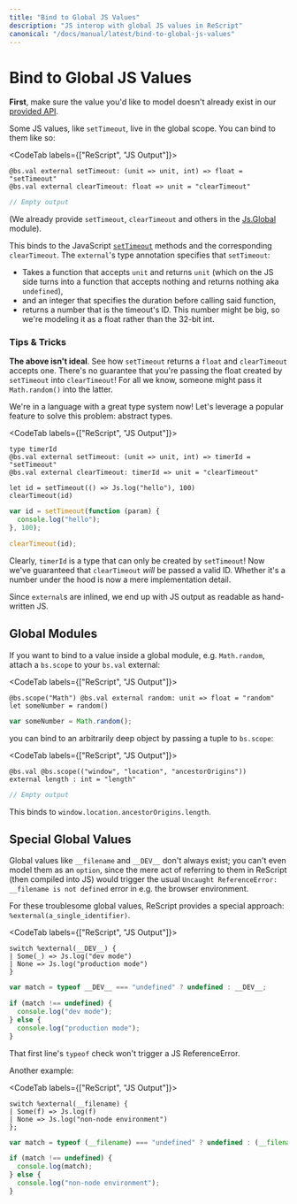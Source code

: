 ```yaml
---
title: "Bind to Global JS Values"
description: "JS interop with global JS values in ReScript"
canonical: "/docs/manual/latest/bind-to-global-js-values"
---
```


# Bind to Global JS Values

**First**, make sure the value you'd like to model doesn't already exist in our [provided API](/apis/latest/js).

Some JS values, like `setTimeout`, live in the global scope. You can bind to them like so:

<CodeTab labels={["ReScript", "JS Output"]}>

```res
@bs.val external setTimeout: (unit => unit, int) => float = "setTimeout"
@bs.val external clearTimeout: float => unit = "clearTimeout"
```
```js
// Empty output
```

</CodeTab>

(We already provide `setTimeout`, `clearTimeout` and others in the [Js.Global](/apis/latest/js/global) module).

This binds to the JavaScript [`setTimeout`](https://developer.mozilla.org/en-US/docs/Web/API/WindowOrworkerGlobalScope/setTimeout) methods and the corresponding `clearTimeout`. The `external`'s type annotation specifies that `setTimeout`:

- Takes a function that accepts `unit` and returns `unit` (which on the JS side turns into a function that accepts nothing and returns nothing aka `undefined`),
- and an integer that specifies the duration before calling said function,
- returns a number that is the timeout's ID. This number might be big, so we're modeling it as a float rather than the 32-bit int.

### Tips & Tricks

**The above isn't ideal**. See how `setTimeout` returns a `float` and `clearTimeout` accepts one. There's no guarantee that you're passing the float created by `setTimeout` into `clearTimeout`! For all we know, someone might pass it `Math.random()` into the latter.

We're in a language with a great type system now! Let's leverage a popular feature to solve this problem: abstract types.

<CodeTab labels={["ReScript", "JS Output"]}>

```res
type timerId
@bs.val external setTimeout: (unit => unit, int) => timerId = "setTimeout"
@bs.val external clearTimeout: timerId => unit = "clearTimeout"

let id = setTimeout(() => Js.log("hello"), 100)
clearTimeout(id)
```
```js
var id = setTimeout(function (param) {
  console.log("hello");
}, 100);

clearTimeout(id);
```

</CodeTab>

Clearly, `timerId` is a type that can only be created by `setTimeout`! Now we've guaranteed that `clearTimeout` _will_ be passed a valid ID. Whether it's a number under the hood is now a mere implementation detail.

Since `external`s are inlined, we end up with JS output as readable as hand-written JS.

## Global Modules

If you want to bind to a value inside a global module, e.g. `Math.random`, attach a `bs.scope` to your `bs.val` external:

<CodeTab labels={["ReScript", "JS Output"]}>

```res
@bs.scope("Math") @bs.val external random: unit => float = "random"
let someNumber = random()
```
```js
var someNumber = Math.random();
```

</CodeTab>

you can bind to an arbitrarily deep object by passing a tuple to `bs.scope`:

<CodeTab labels={["ReScript", "JS Output"]}>

```res
@bs.val @bs.scope(("window", "location", "ancestorOrigins"))
external length : int = "length"
```
```js
// Empty output
```

</CodeTab>

This binds to `window.location.ancestorOrigins.length`.

## Special Global Values

Global values like `__filename` and `__DEV__` don't always exist; you can't even model them as an `option`, since the mere act of referring to them in ReScript (then compiled into JS) would trigger the usual `Uncaught ReferenceError: __filename is not defined` error in e.g. the browser environment.

For these troublesome global values, ReScript provides a special approach: `%external(a_single_identifier)`.

<CodeTab labels={["ReScript", "JS Output"]}>

```res
switch %external(__DEV__) {
| Some(_) => Js.log("dev mode")
| None => Js.log("production mode")
}
```
```js
var match = typeof __DEV__ === "undefined" ? undefined : __DEV__;

if (match !== undefined) {
  console.log("dev mode");
} else {
  console.log("production mode");
}
```

</CodeTab>

That first line's `typeof` check won't trigger a JS ReferenceError.

Another example:

<CodeTab labels={["ReScript", "JS Output"]}>

```res
switch %external(__filename) {
| Some(f) => Js.log(f)
| None => Js.log("non-node environment")
};
```
```js
var match = typeof (__filename) === "undefined" ? undefined : (__filename);

if (match !== undefined) {
  console.log(match);
} else {
  console.log("non-node environment");
}
```

</CodeTab>

<!-- TODO: revamp this page. Not good. Tell to use globalThis["foo"], and look in our stdlib -->
